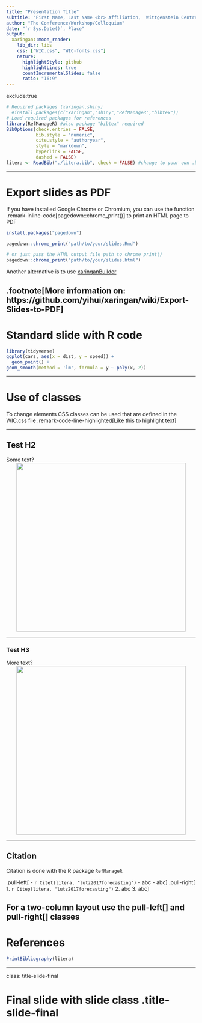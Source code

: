 ```yaml
---
title: "Presentation Title"
subtitle: "First Name, Last Name <br> Affiliation,  Wittgenstein Centre (IIASA, OeAW, University of Vienna)"
author: "The Conference/Workshop/Colloquium"
date: "`r Sys.Date()`, Place"
output:
  xaringan::moon_reader:
    lib_dir: libs
    css: ["WIC.css", "WIC-fonts.css"]
    nature:
      highlightStyle: github
      highlightLines: true
      countIncrementalSlides: false
      ratio: "16:9"
---
```


exclude:true 
<!--- Slide hidden from presentation --->

<!--- Code chunk for references setup --->
```r
# Required packages (xaringan,shiny)
  #install.packages(c("xaringan","shiny","RefManageR","bibtex"))
# Load required packages for references
library(RefManageR) #also package "bibtex" required
BibOptions(check.entries = FALSE,
           bib.style = "numeric",
           cite.style = "authoryear",
           style = "markdown",
           hyperlink = FALSE,
           dashed = FALSE)
litera <- ReadBib("./litera.bib", check = FALSE) #change to your own .bib file
```

---

# Export slides as PDF

If you have installed Google Chrome or Chromium, you can use the function .remark-inline-code[pagedown::chrome_print()] to print an HTML page to PDF

```r
install.packages("pagedown")

pagedown::chrome_print("path/to/your/slides.Rmd")

# or just pass the HTML output file path to chrome_print()
pagedown::chrome_print("path/to/your/slides.html")
```

Another alternative is to use [xaringanBuilder](https://github.com/jhelvy/xaringanBuilder)

.footnote[More information on: https://github.com/yihui/xaringan/wiki/Export-Slides-to-PDF]
---

# Standard slide with R code

```r
library(tidyverse)
ggplot(cars, aes(x = dist, y = speed)) + 
  geom_point() + 
geom_smooth(method = 'lm', formula = y ~ poly(x, 2))
```

---

# Use of classes

To change elements CSS classes can be used that are defined in the WIC.css file .remark-code-line-highlighted[Like this to highlight text] 

---

## Test H2

Some text?
<center>
<img src="libs/figures/PopPyramid_SSP2.gif" height="450"></img>
</center>

---

### Test H3

More text?
<center>
<img src="libs/figures/time_series_SSP_tpop_1950_2100.jpg" height="450"></img>
</center>

---

## Citation

Citation is done with the R package ```RefManageR```

.pull-left[
- `r Citet(litera, "lutz2017forecasting")`
- abc
- abc
]
.pull-right[
1. `r Citep(litera, "lutz2017forecasting")`
2. abc
3. abc
]

For a two-column layout use the pull-left[] and pull-right[] classes
---

# References

```r
PrintBibliography(litera)
```

---

class: title-slide-final

# Final slide with slide class .title-slide-final 

